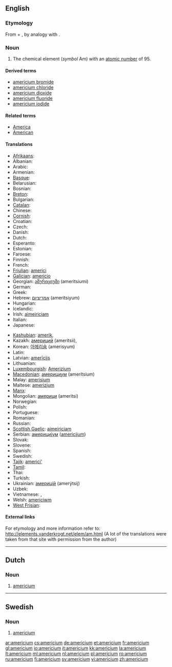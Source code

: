 {{also|Americium}}
==English==
{{elements|Am|plutonium|Pu|curium|Cm}}

===Etymology===
From {{term|America|Americ(as)}} + {{term|-ium}}, by analogy with {{term|europium}}.

===Noun===
{{en-noun|-}}
{{wikipedia}}

# {{element}} The chemical element (''symbol'' Am) with an [[atomic number]] of 95.

====Derived terms====
* [[americium bromide]]
* [[americium chloride]]
* [[americium dioxide]]
* [[americium fluoride]]
* [[americium iodide]]

====Related terms====
* [[America]]
* [[American]]

====Translations====
{{trans-top|chemical element with atomic number 95}}
* [[Afrikaans]]: {{t-|af|americium|xs=Afrikaans}}
* Albanian: {{t|sq|americ|xs=Albanian}}
* Arabic: {{t|ar|أمريكيوم|m|tr=’amríkyum|sc=Arab}}
* Armenian: {{t-|hy|ամերիցիում|tr=amerits‘ium|sc=Hayeren|xs=Armenian}}
* [[Basque]]: {{t|eu|amerizioa|xs=Basque}}
* Belarusian: {{t|be|амерыцый|m|tr=amerýtsyj|sc=Cyrl|xs=Belarusian}}
* Bosnian: {{t-|bs|americij}}
* [[Breton]]: {{t|br|amerikiom|xs=Breton}}
* Bulgarian: {{t-|bg|америций|m|tr=amerítsij|sc=Cyrl}}
* [[Catalan]]: {{t|ca|americi}}
* Chinese: {{t-|cmn|鋂|tr=méi|sc=Hani|xs=Mandarin}}
* [[Cornish]]: {{t|kw|amerycanyum|xs=Cornish}}
* Croatian: {{t-|hr|americij}}
* Czech: {{t+|cs|americium}}
* Danish: {{t-|da|americium}}
* Dutch: {{t+|nl|americium|n}}
* Esperanto: {{t-|eo|americio|xs=Esperanto}}
* Estonian: {{t-|et|ameriitsium}}
* Faroese: {{t-|fo|americium|xs=Faroese}}
* Finnish: {{t+|fi|amerikium}}
* French: {{t+|fr|américium|m}}
* [[Friulian]]: [[americi]]
* [[Galician]]: [[americio]]
* Georgian: [[ამერიციუმი]] (ameritsiumi)
* German: {{t+|de|Americium|n}}
* Greek: {{t+|el|αμερίκιο|n|tr=ameríkio|sc=Grek}}
* Hebrew: [[אמריציום]] (amerítsiyum)
* Hungarian: {{t+|hu|amerícium}}
* Icelandic: {{t+|is|ameríkín}}
* Irish: [[aimeiriciam]]
* Italian: {{t+|it|americio|m}}
* Japanese: {{t+|ja|アメリシウム|tr=amerishiumu|sc=Jpan}}
{{trans-mid}}
* [[Kashubian]]: [[amerik]],  {{t|csb|amerik}}
* Kazakh: [[америций]] (ameritsii),  {{t|kk|америций|tr=ameritsii|sc=Cyrl}}
* Korean: [[아메리슘]] (amerisyum)
* Latin: {{t+|la|americium|n}}
* Latvian: [[amerīcijs]]
* Lithuanian: {{t+|lt|americis|xs=Lithuanian}}
* [[Luxembourgish]]: [[Amerizium]]
* [[Macedonian]]: [[америциум]] (amerítsium) {{m}}
* Malay: [[amerisium]]
* Maltese: [[amerizjum]]
* [[Manx]]: {{t-|gv|americium|xs=Manx}}
* Mongolian: [[америци]] (ameritsi)
* Norwegian: {{t-|no|americium}}
* Polish: {{t+|pl|ameryk|m}}
* Portuguese: {{t+|pt|amerício|m}}
* Romanian: {{t+|ro|americiu|n}}
* Russian: {{t+|ru|америций|m|tr=amerítsij|sc=Cyrl}}
* [[Scottish Gaelic]]: [[aimeiriciam]]
* Serbian: [[америциjум]] ([[americijum]]) {{m}}
* Slovak: {{t-|sk|americium}}
* Slovene: {{t+|sl|americij}}
* Spanish: {{t+|es|americio|m}}
* Swedish: {{t+|sv|americium|n}}
* [[Tajik]]: [[americi']]
* [[Tamil]]: {{t|ta|அமெரிகியம்|tr=amerikiyam|sc=Taml}}
* Thai: {{t|th|อะเมริเซียม|tr=àmērísiam|sc=Thai|xs=Thai}}
* Turkish: {{t+|tr|amerikyum}}
* Ukrainian: [[америцiй]] (amerýtsij) {{m}}
* Uzbek: {{t|uz|америций|tr=ameritsiy}}
* Vietnamese: {{t|vi|Amerixi}}, {{t|vi|Ameriđi}}
* Welsh: [[americiwm]]
* [[West Frisian]]: {{t-|fy|americium|xs=West Frisian}}
{{trans-bottom}}

====External links====
For etymology and more information refer to:
http://elements.vanderkrogt.net/elem/am.html
(A lot of the translations were taken from that site with permission from the author)

----

==Dutch==
{{wikipedia|lang=nl}}

===Noun===
{{infl|nl|noun|g=n}}

# {{chemical element|lang=nl}} [[americium#English|americium]]

----

==Swedish==
{{wikipedia|lang=sv}}

===Noun===
{{infl|sv|noun|g=n}}
{{sv-noun-unc-n|2=americiumet}}

# {{context|chemical element|lang=sv}} [[#English|americium]]

[[ar:americium]]
[[cs:americium]]
[[de:americium]]
[[et:americium]]
[[fr:americium]]
[[gl:americium]]
[[io:americium]]
[[it:americium]]
[[kk:americium]]
[[la:americium]]
[[lt:americium]]
[[ml:americium]]
[[nl:americium]]
[[pl:americium]]
[[ro:americium]]
[[ru:americium]]
[[fi:americium]]
[[sv:americium]]
[[vi:americium]]
[[zh:americium]]